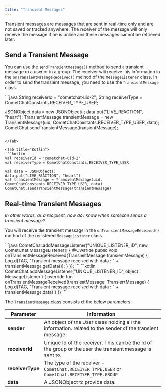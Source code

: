 ```yaml
---
title: "Transient Messages"
---
```




Transient messages are messages that are sent in real-time only and are not saved or tracked anywhere. The receiver of the message will only receive the message if he is online and these messages cannot be retrieved later.

## Send a Transient Message

You can use the `sendTransientMessage()` method to send a transient message to a user or in a group. The receiver will receive this information in the `onTransientMessageReceived()` method of the `MessageListener` class. In order to send the transient message, you need to use the `TransientMessage` class.

<Tabs>
<Tab title="Java">
```java
String receiverId = "cometchat-uid-2";
String receiverType = CometChatConstants.RECEIVER_TYPE_USER;

JSONObject data = new JSONObject();
data.put("LIVE_REACTION", "heart");
TransientMessage transientMessage = new TransientMessage(uid, CometChatConstants.RECEIVER_TYPE_USER, data);
CometChat.sendTransientMessage(transientMessage);
```

</Tab>

<Tab title="Kotlin">
```kotlin
val receiverId = "cometchat-uid-2"
val receiverType = CometChatConstants.RECEIVER_TYPE_USER

val data = JSONObject()
data.put("LIVE_REACTION", "heart")
val transientMessage = TransientMessage(uid, CometChatConstants.RECEIVER_TYPE_USER, data)
CometChat.sendTransientMessage(transientMessage)
```

</Tab>

</Tabs>

## Real-time Transient Messages

*In other words, as a recipient, how do I know when someone sends a transient message?*

You will receive the transient message in the `onTransientMessageReceived()` method of the registered `MessageListener` class.

<Tabs>
<Tab title="Java">
```java
CometChat.addMessageListener("UNIQUE_LISTENER_ID", new CometChat.MessageListener() {
  @Override
  public void onTransientMessageReceived(TransientMessage transientMessage) {
    Log.d(TAG, "Transient message received with data : " + transientMessage.getData());  
  }
});
```

</Tab>

<Tab title="Kotlin">
```kotlin
CometChat.addMessageListener("UNIQUE_LISTENER_ID", object : MessageListener() {
  override fun onTransientMessageReceived(transientMessage: TransientMessage) {
    Log.d(TAG, "Transient message received with data : " + transientMessage.data)
  }
}) 
```

</Tab>

</Tabs>

The `TransientMessage` class consists of the below parameters:

| Parameter        | Information                                                                                              |
| ---------------- | -------------------------------------------------------------------------------------------------------- |
| **sender**       | An object of the User class holding all the information. related to the sender of the transient message. |
| **receiverId**   | Unique Id of the receiver. This can be the Id of the group or the user the transient message is sent to. |
| **receiverType** | The type of the receiver - `CometChat.RECEIVER_TYPE.USER` or `CometChat.RECEIVER_TYPE.GROUP`             |
| **data**         | A JSONObject to provide data.                                                                            |
